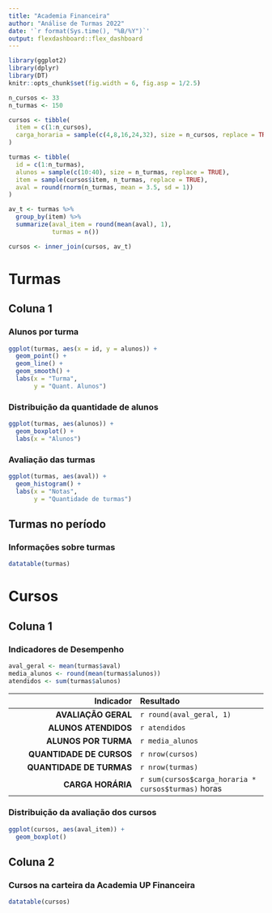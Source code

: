 ---
title: "Academia Financeira"
author: "Análise de Turmas 2022"
date: '`r format(Sys.time(), "%B/%Y")`'
output: flexdashboard::flex_dashboard
---

```{r setup, include=FALSE}
library(ggplot2)
library(dplyr)
library(DT)
knitr::opts_chunk$set(fig.width = 6, fig.asp = 1/2.5)
```

```{r dados}
n_cursos <- 33
n_turmas <- 150

cursos <- tibble(
  item = c(1:n_cursos),
  carga_horaria = sample(c(4,8,16,24,32), size = n_cursos, replace = TRUE)
)

turmas <- tibble(
  id = c(1:n_turmas),
  alunos = sample(c(10:40), size = n_turmas, replace = TRUE),
  item = sample(cursos$item, n_turmas, replace = TRUE),
  aval = round(rnorm(n_turmas, mean = 3.5, sd = 1))
)

av_t <- turmas %>% 
  group_by(item) %>% 
  summarize(aval_item = round(mean(aval), 1),
            turmas = n())

cursos <- inner_join(cursos, av_t)
```

# Turmas

## Coluna 1

### Alunos por turma
```{r}
ggplot(turmas, aes(x = id, y = alunos)) +
  geom_point() + 
  geom_line() + 
  geom_smooth() +
  labs(x = "Turma",
       y = "Quant. Alunos")
```

### Distribuição da quantidade de alunos
```{r}
ggplot(turmas, aes(alunos)) + 
  geom_boxplot() + 
  labs(x = "Alunos")
```


### Avaliação das turmas

```{r}
ggplot(turmas, aes(aval)) + 
  geom_histogram() + 
  labs(x = "Notas",
       y = "Quantidade de turmas")
```



## Turmas no período

### Informações sobre turmas

```{r}
datatable(turmas)
```

# Cursos

## Coluna 1
### Indicadores de Desempenho

```{r indicadores}
aval_geral <- mean(turmas$aval)
media_alunos <- round(mean(turmas$alunos))
atendidos <- sum(turmas$alunos)
```

| Indicador | Resultado |
|---------------------------:|:---------------------------|
| **AVALIAÇÃO GERAL**      | `r round(aval_geral, 1)` |
| **ALUNOS ATENDIDOS**     | `r atendidos` |
| **ALUNOS POR TURMA**     | `r media_alunos` |
| **QUANTIDADE DE CURSOS** | `r nrow(cursos)` |
| **QUANTIDADE DE TURMAS** | `r nrow(turmas)` |
| **CARGA HORÁRIA** | `r sum(cursos$carga_horaria * cursos$turmas)` horas |


### Distribuição da avaliação dos cursos

```{r}
ggplot(cursos, aes(aval_item)) + 
  geom_boxplot()
```


## Coluna 2

### Cursos na carteira da Academia UP Financeira
```{r}
datatable(cursos)
```

